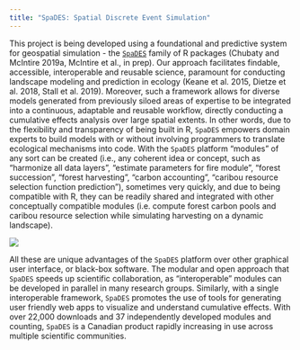 ```yaml
---
title: "SpaDES: Spatial Discrete Event Simulation"
---
```


This project is being developed using a foundational and predictive system for geospatial simulation - the [`SpaDES`](https://spades.predictiveecology.org) family of R packages (Chubaty and McIntire 2019a, McIntire et al., in prep).
Our approach facilitates findable, accessible, interoperable and reusable science, paramount for conducting landscape modeling and prediction in ecology (Keane et al. 2015, Dietze et al. 2018, Stall et al. 2019).
Moreover, such a framework allows for diverse models generated from previously siloed areas of expertise to be integrated into a continuous, adaptable and reusable workflow, directly conducting a cumulative effects analysis over large spatial extents.
In other words, due to the flexibility and transparency of being built in R, `SpaDES` empowers domain experts to build models with or without involving programmers to translate ecological mechanisms into code.
With the `SpaDES` platform "modules" of any sort can be created (i.e., any coherent idea or concept, such as "harmonize all data layers", "estimate parameters for fire module", "forest succession", "forest harvesting", "carbon accounting", "caribou resource selection function prediction"), sometimes very quickly, and due to being compatible with R, they can be readily shared and integrated with other conceptually compatible modules (i.e. compute forest carbon pools and caribou resource selection while simulating harvesting on a dynamic landscape).

![](https://github.com/PredictiveEcology/WBI_studyAreas/raw/main/figures/WBI_Management_Updated.jpg)

All these are unique advantages of the `SpaDES` platform over other graphical user interface, or black-box software.
The modular and open approach that `SpaDES` speeds up scientific collaboration, as "interoperable" modules can be developed in parallel in many research groups.
Similarly, with a single interoperable framework, `SpaDES` promotes the use of tools for generating user friendly web apps to visualize and understand cumulative effects.
With over 22,000 downloads and 37 independently developed modules and counting, `SpaDES` is a Canadian product rapidly increasing in use across multiple scientific communities.
